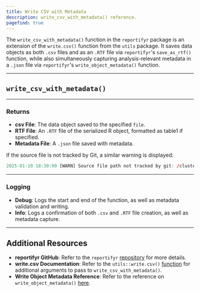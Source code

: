 ```yaml
---
title: Write CSV with Metadata
description: write_csv_with_metadata() reference. 
pagefind: true
---
```



The `write_csv_with_metadata()` function in the `reportifyr` package is an extension of the `write.csv()` function from the `utils` package. It saves data objects as both `.csv` files and as an `.RTF` file via `reportifyr`'s `save_as_rtf()` function, while also simultaneously capturing analysis-relevant metadata in a `.json` file via `reportifyr`'s `write_object_metadata()` function.

---

## `write_csv_with_metadata()`

<EmbeddedHTML filename="/public/html_files/write_csv_with_metadata.html"/>

---

### Returns

- **csv File**: The data object saved to the specified `file`.
- **RTF File**: An `.RTF` file of the serialized R object, formatted as table1 if specified.
- **Metadata File**: A `.json` file saved with metadata.

If the source file is not tracked by Git, a similar warning is displayed:

```r
2025-01-10 18:30:00 [WARN] Source file path not tracked by git: /cluster-data/user-homes/user/project/scripts/analysis.R
```

---

### Logging 

- **Debug**: Logs the start and end of the function, as well as metadata validation and writing.
- **Info**: Logs a confirmation of both `.csv` and `.RTF` file creation, as well as metadata capture.

---

## Additional Resources

- **reportifyr GitHub**: Refer to the `reportifyr` [repository](https://github.com/A2-ai/reportifyr) for more details. 
- **write.csv Documentation**: Refer to the `utils::write.csv()` [function](https://search.r-project.org/CRAN/refmans/AlphaPart/html/write.csv.html) for additional arguments to pass to `write_csv_with_metadata()`.
- **Write Object Metadata Reference**: Refer to the reference on `write_object_metadata()` [here](/reference/metadata/write_object_metadata).
